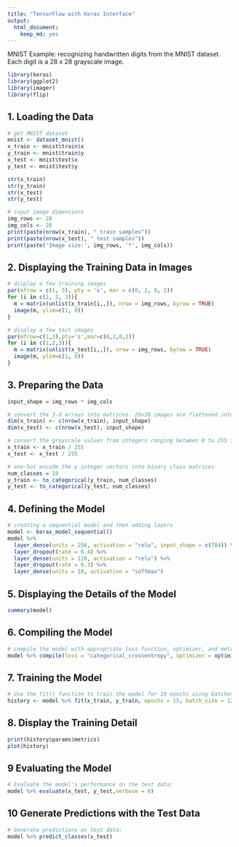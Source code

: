 ```yaml
---
title: "TensorFlow with Keras Interface"
output: 
  html_document: 
    keep_md: yes
---
```


MNIST Example: recognizing handwritten digits from the MNIST dataset. Each digit is a 28 x 28 grayscale image. 

```r
library(keras)
library(ggplot2)
library(imager)
library(flip)
```

## 1. Loading the Data

```r
# get MNIST dataset
mnist <- dataset_mnist()
x_train <- mnist$train$x
y_train <- mnist$train$y
x_test <- mnist$test$x
y_test <- mnist$test$y

str(x_train)
str(y_train)
str(x_test)
str(y_test)

# input image dimensions
img_rows <- 28
img_cols <- 28
print(paste(nrow(x_train), " train samples"))
print(paste(nrow(x_test), " test samples"))
print(paste('Image size:', img_rows, '*', img_cols))
```

## 2. Displaying the Training Data in Images

```r
# display a few training images
par(mfrow = c(1, 3), pty = 's', mar = c(0, 2, 0, 2))
for (i in c(1, 2, 3)){
  m = matrix(unlist(x_train[i,,]), nrow = img_rows, byrow = TRUE)
  image(m, ylim=c(1, 0))
}

# display a few test images
par(mfrow=c(1,3),pty='s',mar=c(0,2,0,2))
for (i in c(1,2,3)){
  m = matrix(unlist(x_test[i,,]), nrow = img_rows, byrow = TRUE)
  image(m, ylim=c(1, 0))
}
```

## 3. Preparing the Data

```r
input_shape = img_rows * img_cols

# convert the 3-d arrays into matrices. 28x28 images are flattened into length 784 vectors.
dim(x_train) <- c(nrow(x_train), input_shape)
dim(x_test) <- c(nrow(x_test), input_shape)

# convert the grayscale values from integers ranging between 0 to 255 into floating point values ranging between 0 and 1.
x_train <- x_train / 255
x_test <- x_test / 255
```


```r
# one-hot encode the y integer vectors into binary class matrices
num_classes = 10
y_train <- to_categorical(y_train, num_classes)
y_test <- to_categorical(y_test, num_classes)
```

## 4. Defining the Model

```r
# creating a sequential model and then adding layers
model <- keras_model_sequential() 
model %>% 
  layer_dense(units = 256, activation = "relu", input_shape = c(784)) %>% 
  layer_dropout(rate = 0.4) %>% 
  layer_dense(units = 128, activation = "relu") %>%
  layer_dropout(rate = 0.3) %>%
  layer_dense(units = 10, activation = "softmax")
```

## 5. Displaying the Details of the Model

```r
summary(model)
```

## 6. Compiling the Model 

```r
# compile the model with appropriate loss function, optimizer, and metrics
model %>% compile(loss = "categorical_crossentropy", optimizer = optimizer_rmsprop(), metrics = c("accuracy"))
```

## 7. Training the Model

```r
# Use the fit() function to train the model for 10 epochs using batches of 128 images
history <- model %>% fit(x_train, y_train, epochs = 15, batch_size = 128, validation_split = 0.2)
```

## 8. Display the Training Detail

```r
print(history$params$metrics)
plot(history)
```

## 9 Evaluating the Model

```r
# Evaluate the model's performance on the test data:
model %>% evaluate(x_test, y_test,verbose = 0)
```

## 10 Generate Predictions with the Test Data

```r
# Generate predictions on test data:
model %>% predict_classes(x_test)
```

